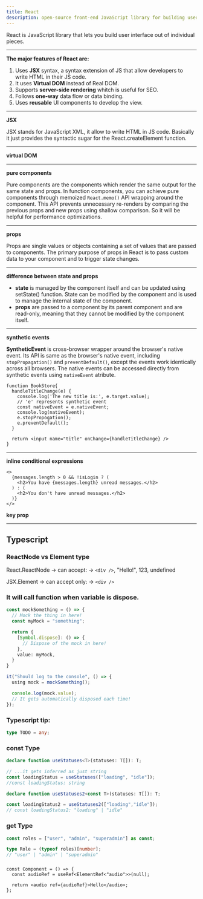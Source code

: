 ```yaml
---
title: React
description: open-source front-end JavaScript library for building user interface
---
```


React is JavaScript library that lets you build user interface out of individual pieces.

---

**The major features of React are:**

1. Uses **JSX** syntax, a syntax extension of JS that allow developers to write HTML in their JS code.
2. It uses **Virtual DOM** instead of Real DOM.
3. Supports **server-side rendering** whitch is useful for SEO.
4. Follows **one-way** data flow or data binding.
5. Uses **reusable** UI components to develop the view.

---

**JSX**

JSX stands for JavaScript XML, it allow to write HTML in JS code. Basically it just provides the syntactic sugar for the React.createElement function.

---

**virtual DOM**

---

**pure components**

Pure components are the components which render the same output for the same state and props. In function components,
you can achieve pure components through memoized `React.memo()` API wrapping around the component. This API prevents unnecessary re-renders by comparing the previous
props and new props using shallow comparison. So it will be helpful for performance optimizations.

---

**props**

Props are single values or objects containing a set of values that are passed to components.
The primary purpose of props in React is to pass custom data to your component and to trigger state changes.

---

**difference between state and props**

- **state** is managed by the component itself and can be updated using setState() function. State can be modified by the component and is used to manage the internal state of the component.
- **props** are passed to a component by its parent component and are read-only, meaning that they cannot be modified by the component itself.

---

**synthetic events**

**SyntheticEvent** is cross-browser wrapper around the browser's native event.
Its API is same as the browser's native event, including `stopPropagation()` and `preventDefault()`,
except the events work identically across all browsers. The native events can be accessed directly from synthetic events using `nativeEvent` atribute.

```tsx
function BookStore{
  handleTitleChange(e) {
    console.log('The new title is:', e.target.value);
    // 'e' represents synthetic event
    const nativeEvent = e.nativeEvent;
    console.log(nativeEvent);
    e.stopPropogation();
    e.preventDefault();
  }

  return <input name="title" onChange={handleTitleChange} />
}

```
---

**inline conditional expressions**

```tsx
<>
  {messages.length > 0 && !isLogin ? (
    <h2>You have {messages.length} unread messages.</h2>
  ) : (
    <h2>You don't have unread messages.</h2>
  )}
</>
```

**key prop**

---


## Typescript

### ReactNode vs Element type

React.ReactNode -> can accept: -> `<div />`, "Hello!", 123, undefined

JSX.Element -> can accept only: -> `<div />`


### It will call function when variable is dispose.

```ts
const mockSomething = () => {
  // Mock the thing in here!
  const myMock = "something";

  return {
    [Symbol.dispose]: () => {
      // Dispose of the mock in here!
    },
    value: myMock,
  }
}

it("Should log to the console", () => {
  using mock = mockSomething();

  console.log(mock.value);
  // It gets automatically disposed each time!
});

```

### Typescript tip:

```ts
type TODO = any;
```

### const Type

```ts
declare function useStatuses<T>(statuses: T[]): T;

// ...it gets inferred as just string
const loadingStatus = useStatuses(["loading", "idle"]);
//const loadingStatus: string
```

```ts
declare function useStatuses2<const T>(statuses: T[]): T;

const loadingStatus2 = useStatuses2(["loading","idle"]);
// const loadingStatus2: "loading" | "idle"
```

### get Type

```ts
const roles = ["user", "admin", "superadmin"] as const;

type Role = (typeof roles)[number];
// "user" | "admin" | "superadmin"
```

### 

```tsx
const Component = () => {
  const audioRef = useRef<ElementRef<"audio">>(null);

  return <audio ref={audioRef}>Hello</audio>;
};
```